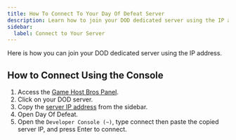 ```yaml
---
title: How To Connect To Your Day Of Defeat Server
description: Learn how to join your DOD dedicated server using the IP address.
sidebar:
  label: Connect to Your Server
---
```


Here is how you can join your DOD dedicated server using the IP address.

## How to Connect Using the Console

1. Access the [Game Host Bros Panel](https://panel.gamehostbros.com/).
2. Click on your DOD server.
3. Copy the [server IP address](https://www.youtube.com/watch?v=Ap7DtDF-wYg) from the sidebar.
4. Open Day Of Defeat.
5. Open the `Developer Console (~)`, type connect then paste the copied server IP, and press Enter to connect.